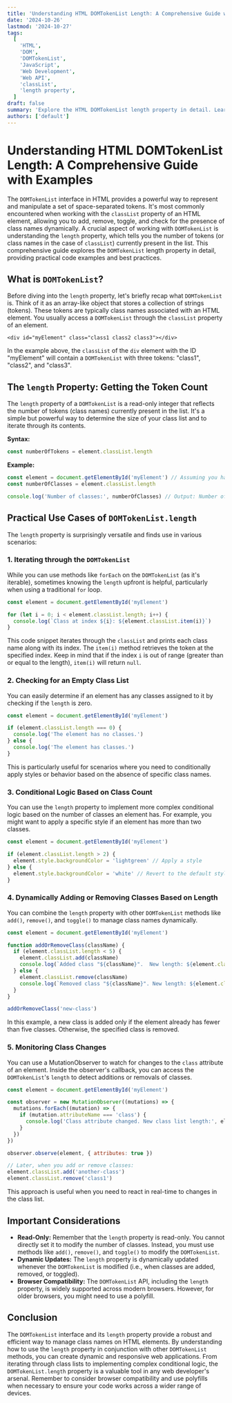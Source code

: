 ```yaml
---
title: 'Understanding HTML DOMTokenList Length: A Comprehensive Guide with Examples'
date: '2024-10-26'
lastmod: '2024-10-27'
tags:
  [
    'HTML',
    'DOM',
    'DOMTokenList',
    'JavaScript',
    'Web Development',
    'Web API',
    'classList',
    'length property',
  ]
draft: false
summary: 'Explore the HTML DOMTokenList length property in detail. Learn how to effectively use it to manage and manipulate class names on HTML elements with practical code examples and best practices.'
authors: ['default']
---
```


# Understanding HTML DOMTokenList Length: A Comprehensive Guide with Examples

The `DOMTokenList` interface in HTML provides a powerful way to represent and manipulate a set of space-separated tokens. It's most commonly encountered when working with the `classList` property of an HTML element, allowing you to add, remove, toggle, and check for the presence of class names dynamically. A crucial aspect of working with `DOMTokenList` is understanding the `length` property, which tells you the number of tokens (or class names in the case of `classList`) currently present in the list. This comprehensive guide explores the `DOMTokenList` length property in detail, providing practical code examples and best practices.

## What is `DOMTokenList`?

Before diving into the `length` property, let's briefly recap what `DOMTokenList` is. Think of it as an array-like object that stores a collection of strings (tokens). These tokens are typically class names associated with an HTML element. You usually access a `DOMTokenList` through the `classList` property of an element.

```plaintext
<div id="myElement" class="class1 class2 class3"></div>
```

In the example above, the `classList` of the `div` element with the ID "myElement" will contain a `DOMTokenList` with three tokens: "class1", "class2", and "class3".

## The `length` Property: Getting the Token Count

The `length` property of a `DOMTokenList` is a read-only integer that reflects the number of tokens (class names) currently present in the list. It's a simple but powerful way to determine the size of your class list and to iterate through its contents.

**Syntax:**

```javascript
const numberOfTokens = element.classList.length
```

**Example:**

```javascript
const element = document.getElementById('myElement') // Assuming you have an element with id 'myElement'
const numberOfClasses = element.classList.length

console.log('Number of classes:', numberOfClasses) // Output: Number of classes: 3 (assuming the HTML above)
```

## Practical Use Cases of `DOMTokenList.length`

The `length` property is surprisingly versatile and finds use in various scenarios:

### 1. Iterating through the `DOMTokenList`

While you can use methods like `forEach` on the `DOMTokenList` (as it's iterable), sometimes knowing the `length` upfront is helpful, particularly when using a traditional `for` loop.

```javascript
const element = document.getElementById('myElement')

for (let i = 0; i < element.classList.length; i++) {
  console.log(`Class at index ${i}: ${element.classList.item(i)}`)
}
```

This code snippet iterates through the `classList` and prints each class name along with its index. The `item(i)` method retrieves the token at the specified index. Keep in mind that if the index `i` is out of range (greater than or equal to the length), `item(i)` will return `null`.

### 2. Checking for an Empty Class List

You can easily determine if an element has any classes assigned to it by checking if the `length` is zero.

```javascript
const element = document.getElementById('myElement')

if (element.classList.length === 0) {
  console.log('The element has no classes.')
} else {
  console.log('The element has classes.')
}
```

This is particularly useful for scenarios where you need to conditionally apply styles or behavior based on the absence of specific class names.

### 3. Conditional Logic Based on Class Count

You can use the `length` property to implement more complex conditional logic based on the number of classes an element has. For example, you might want to apply a specific style if an element has more than two classes.

```javascript
const element = document.getElementById('myElement')

if (element.classList.length > 2) {
  element.style.backgroundColor = 'lightgreen' // Apply a style
} else {
  element.style.backgroundColor = 'white' // Revert to the default style
}
```

### 4. Dynamically Adding or Removing Classes Based on Length

You can combine the `length` property with other `DOMTokenList` methods like `add()`, `remove()`, and `toggle()` to manage class names dynamically.

```javascript
const element = document.getElementById('myElement')

function addOrRemoveClass(className) {
  if (element.classList.length < 5) {
    element.classList.add(className)
    console.log(`Added class "${className}".  New length: ${element.classList.length}`)
  } else {
    element.classList.remove(className)
    console.log(`Removed class "${className}". New length: ${element.classList.length}`)
  }
}

addOrRemoveClass('new-class')
```

In this example, a new class is added only if the element already has fewer than five classes. Otherwise, the specified class is removed.

### 5. Monitoring Class Changes

You can use a MutationObserver to watch for changes to the `class` attribute of an element. Inside the observer's callback, you can access the `DOMTokenList`'s `length` to detect additions or removals of classes.

```javascript
const element = document.getElementById('myElement')

const observer = new MutationObserver((mutations) => {
  mutations.forEach((mutation) => {
    if (mutation.attributeName === 'class') {
      console.log('Class attribute changed. New class list length:', element.classList.length)
    }
  })
})

observer.observe(element, { attributes: true })

// Later, when you add or remove classes:
element.classList.add('another-class')
element.classList.remove('class1')
```

This approach is useful when you need to react in real-time to changes in the class list.

## Important Considerations

- **Read-Only:** Remember that the `length` property is read-only. You cannot directly set it to modify the number of classes. Instead, you must use methods like `add()`, `remove()`, and `toggle()` to modify the `DOMTokenList`.
- **Dynamic Updates:** The `length` property is dynamically updated whenever the `DOMTokenList` is modified (i.e., when classes are added, removed, or toggled).
- **Browser Compatibility:** The `DOMTokenList` API, including the `length` property, is widely supported across modern browsers. However, for older browsers, you might need to use a polyfill.

## Conclusion

The `DOMTokenList` interface and its `length` property provide a robust and efficient way to manage class names on HTML elements. By understanding how to use the `length` property in conjunction with other `DOMTokenList` methods, you can create dynamic and responsive web applications. From iterating through class lists to implementing complex conditional logic, the `DOMTokenList.length` property is a valuable tool in any web developer's arsenal. Remember to consider browser compatibility and use polyfills when necessary to ensure your code works across a wider range of devices.
